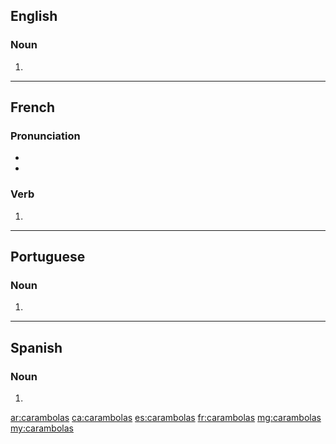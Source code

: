 ==English==

===Noun===
{{head|en|plural}}

# {{plural of|carambola|lang=en}}

----

==French==

===Pronunciation===
* {{IPA|lang=fr|/ka.ʁɑ̃.bɔ.la/}}
* {{homophones|lang=fr|carambola|carambolât}}

===Verb===
{{fr-verb-form}}

# {{inflection of|caramboler||2|s|phis|lang=fr}}

----

==Portuguese==

===Noun===
{{head|pt|plural}} {{g|f}}

# {{plural of|carambola|lang=pt}}

----

==Spanish==

===Noun===
{{head|es|noun form|g=f-p}}

# {{plural of|carambola|lang=es}}

[[ar:carambolas]]
[[ca:carambolas]]
[[es:carambolas]]
[[fr:carambolas]]
[[mg:carambolas]]
[[my:carambolas]]